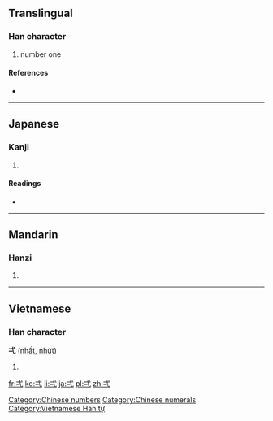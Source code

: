 {{also|搋}}
==Translingual==

===Han character===
{{Han char|rn=56|rad=弋|as=01|sn=4|four=|canj=戈心一 (IPM), X戈心一 (XIPM)}}

# number one

====References====
* {{Han ref|kx=0355.020|dkj=09658|dj=0670.180|hdz=10558.030|uh=5F0C|ud=24332}}

[[Category:Chinese numbers]]
[[Category:Chinese numerals]]

----

==Japanese==

===Kanji===
{{ja-kanji|grade=|rs=弋01}}

# {{defn|Japanese|sort=弋01}}

====Readings====
* {{ja-readings|on=[[いつ]] (itsu), [[いち]] (ichi)|kun=[[ひとつ]] (hitotsu)}}

----

==Mandarin==

===Hanzi===
{{cmn-hanzi|pin=[[yī]] ([[yi1]])|wg=i<sup>1</sup>}}

# {{defn|Mandarin|sort=弋01}}

----

==Vietnamese==

===Han character===
'''弌''' ([[nhất]], [[nhứt]])

# {{defn|Vietnamese}}

[[Category:Vietnamese Hán tự]]

[[fr:弌]]
[[ko:弌]]
[[li:弌]]
[[ja:弌]]
[[pl:弌]]
[[zh:弌]]